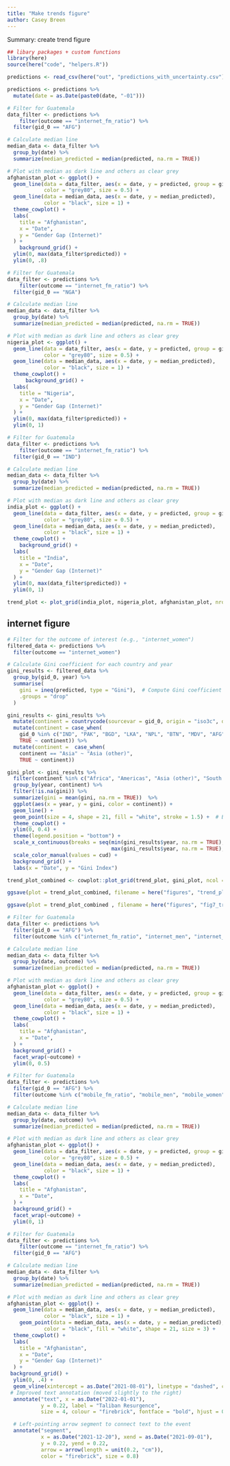 ```yaml
---
title: "Make trends figure"
author: Casey Breen
---
```


Summary: create trend figure 

```r
## libary packages + custom functions 
library(here)
source(here("code", "helpers.R"))
```


```r
predictions <- read_csv(here("out", "predictions_with_uncertainty.csv"))

predictions <- predictions %>% 
  mutate(date = as.Date(paste0(date, "-01")))
```




```r
# Filter for Guatemala
data_filter <- predictions %>%
    filter(outcome == "internet_fm_ratio") %>% 
  filter(gid_0 == "AFG")

# Calculate median line
median_data <- data_filter %>%
  group_by(date) %>%
  summarize(median_predicted = median(predicted, na.rm = TRUE))

# Plot with median as dark line and others as clear grey
afghanistan_plot <- ggplot() +
  geom_line(data = data_filter, aes(x = date, y = predicted, group = gid_1),
            color = "grey80", size = 0.5) +
  geom_line(data = median_data, aes(x = date, y = median_predicted),
            color = "black", size = 1) +
  theme_cowplot() +
  labs(
    title = "Afghanistan",
    x = "Date",
    y = "Gender Gap (Internet)"
  ) + 
    background_grid() + 
  ylim(0, max(data_filter$predicted)) + 
  ylim(0, .8)
```


```r
# Filter for Guatemala
data_filter <- predictions %>%
    filter(outcome == "internet_fm_ratio") %>% 
  filter(gid_0 == "NGA")

# Calculate median line
median_data <- data_filter %>%
  group_by(date) %>%
  summarize(median_predicted = median(predicted, na.rm = TRUE))

# Plot with median as dark line and others as clear grey
nigeria_plot <- ggplot() +
  geom_line(data = data_filter, aes(x = date, y = predicted, group = gid_1),
            color = "grey80", size = 0.5) +
  geom_line(data = median_data, aes(x = date, y = median_predicted),
            color = "black", size = 1) +
  theme_cowplot() +
      background_grid() + 
  labs(
    title = "Nigeria",
    x = "Date",
    y = "Gender Gap (Internet)"
  ) + 
  ylim(0, max(data_filter$predicted)) + 
  ylim(0, 1)
```


```r
# Filter for Guatemala
data_filter <- predictions %>%
    filter(outcome == "internet_fm_ratio") %>% 
  filter(gid_0 == "IND")

# Calculate median line
median_data <- data_filter %>%
  group_by(date) %>%
  summarize(median_predicted = median(predicted, na.rm = TRUE))

# Plot with median as dark line and others as clear grey
india_plot <- ggplot() +
  geom_line(data = data_filter, aes(x = date, y = predicted, group = gid_1),
            color = "grey80", size = 0.5) +
  geom_line(data = median_data, aes(x = date, y = median_predicted),
            color = "black", size = 1) +
  theme_cowplot() +
    background_grid() + 
  labs(
    title = "India",
    x = "Date",
    y = "Gender Gap (Internet)"
  ) + 
  ylim(0, max(data_filter$predicted)) + 
  ylim(0, 1)
```

```r
trend_plot <- plot_grid(india_plot, nigeria_plot, afghanistan_plot, nrow = 1, labels = "AUTO")
```


## internet figure 


```r
# Filter for the outcome of interest (e.g., "internet_women")
filtered_data <- predictions %>%
  filter(outcome == "internet_women")

# Calculate Gini coefficient for each country and year
gini_results <- filtered_data %>%
  group_by(gid_0, year) %>%
  summarise(
    gini = ineq(predicted, type = "Gini"),  # Compute Gini coefficient for 'predicted' values
    .groups = "drop"
  )
```



```r
gini_results <- gini_results %>%
  mutate(continent = countrycode(sourcevar = gid_0, origin = "iso3c", destination = "continent")) %>% 
  mutate(continent = case_when(
    gid_0 %in% c("IND", "PAK", "BGD", "LKA", "NPL", "BTN", "MDV", "AFG") ~ "South Asia",
    TRUE ~ continent)) %>% 
  mutate(continent =  case_when(
    continent == "Asia" ~ "Asia (other)",
    TRUE ~ continent))

gini_plot <- gini_results %>% 
  filter(continent %in% c("Africa", "Americas", "Asia (other)", "South Asia")) %>% 
  group_by(year, continent) %>% 
  filter(!is.na(gini)) %>% 
  summarize(gini = mean(gini, na.rm = TRUE))  %>% 
  ggplot(aes(x = year, y = gini, color = continent)) + 
  geom_line() + 
  geom_point(size = 4, shape = 21, fill = "white", stroke = 1.5) +  # Bigger points with white fill
  theme_cowplot() + 
  ylim(0, 0.4) + 
  theme(legend.position = "bottom") + 
  scale_x_continuous(breaks = seq(min(gini_results$year, na.rm = TRUE), 
                                  max(gini_results$year, na.rm = TRUE), by = 1)) +  # Year intervals
  scale_color_manual(values = cud) + 
  background_grid() + 
  labs(x = "Date", y = "Gini Index")
```

```r
trend_plot_combined <- cowplot::plot_grid(trend_plot, gini_plot, ncol = 1, labels = c("", "D"))

ggsave(plot = trend_plot_combined, filename = here("figures", "trend_plot_combined.png"), height = 8, width = 10)

ggsave(plot = trend_plot_combined , filename = here("figures", "fig7_trend_plot_combined.pdf"), height = 8, width = 10)
```




```r
# Filter for Guatemala
data_filter <- predictions %>%
  filter(gid_0 == "AFG") %>% 
  filter(outcome %in% c("internet_fm_ratio", "internet_men", "internet_women"))

# Calculate median line
median_data <- data_filter %>%
  group_by(date, outcome) %>%
  summarize(median_predicted = median(predicted, na.rm = TRUE))

# Plot with median as dark line and others as clear grey
afghanistan_plot <- ggplot() +
  geom_line(data = data_filter, aes(x = date, y = predicted, group = gid_1),
            color = "grey80", size = 0.5) +
  geom_line(data = median_data, aes(x = date, y = median_predicted),
            color = "black", size = 1) +
  theme_cowplot() +
  labs(
    title = "Afghanistan",
    x = "Date",
  ) + 
  background_grid() + 
  facet_wrap(~outcome) + 
  ylim(0, 0.5)
```


```r
# Filter for Guatemala
data_filter <- predictions %>%
  filter(gid_0 == "AFG") %>% 
  filter(outcome %in% c("mobile_fm_ratio", "mobile_men", "mobile_women"))

# Calculate median line
median_data <- data_filter %>%
  group_by(date, outcome) %>%
  summarize(median_predicted = median(predicted, na.rm = TRUE))

# Plot with median as dark line and others as clear grey
afghanistan_plot <- ggplot() +
  geom_line(data = data_filter, aes(x = date, y = predicted, group = gid_1),
            color = "grey80", size = 0.5) +
  geom_line(data = median_data, aes(x = date, y = median_predicted),
            color = "black", size = 1) +
  theme_cowplot() +
  labs(
    title = "Afghanistan",
    x = "Date",
  ) + 
  background_grid() + 
  facet_wrap(~outcome) + 
  ylim(0, 1)
```




```r
# Filter for Guatemala
data_filter <- predictions %>%
    filter(outcome == "internet_fm_ratio") %>% 
  filter(gid_0 == "AFG")

# Calculate median line
median_data <- data_filter %>%
  group_by(date) %>%
  summarize(median_predicted = median(predicted, na.rm = TRUE))

# Plot with median as dark line and others as clear grey
afghanistan_plot <- ggplot() +
  geom_line(data = median_data, aes(x = date, y = median_predicted),
            color = "black", size = 1) +
    geom_point(data = median_data, aes(x = date, y = median_predicted),
            color = "black", fill = "white", shape = 21, size = 3) + 
  theme_cowplot() +
  labs(
    title = "Afghanistan",
    x = "Date",
    y = "Gender Gap (Internet)"
  ) + 
 background_grid() + 
  ylim(0, .4) + 
  geom_vline(xintercept = as.Date("2021-08-01"), linetype = "dashed", color = "firebrick") + 
 # Improved text annotation (moved slightly to the right)
  annotate("text", x = as.Date("2022-01-01"), 
           y = 0.22, label = "Taliban Resurgence", 
           size = 4, colour = "firebrick", fontface = "bold", hjust = 0) +

  # Left-pointing arrow segment to connect text to the event
  annotate("segment", 
           x = as.Date("2021-12-20"), xend = as.Date("2021-09-01"), 
           y = 0.22, yend = 0.22,
           arrow = arrow(length = unit(0.2, "cm")), 
           color = "firebrick", size = 0.8)

```


